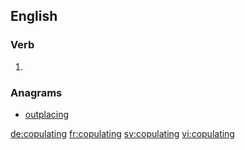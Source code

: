 
==English==

===Verb===
{{head|en}}

# {{present participle of|copulate}}

===Anagrams===
* [[outplacing#English|outplacing]]

[[de:copulating]]
[[fr:copulating]]
[[sv:copulating]]
[[vi:copulating]]